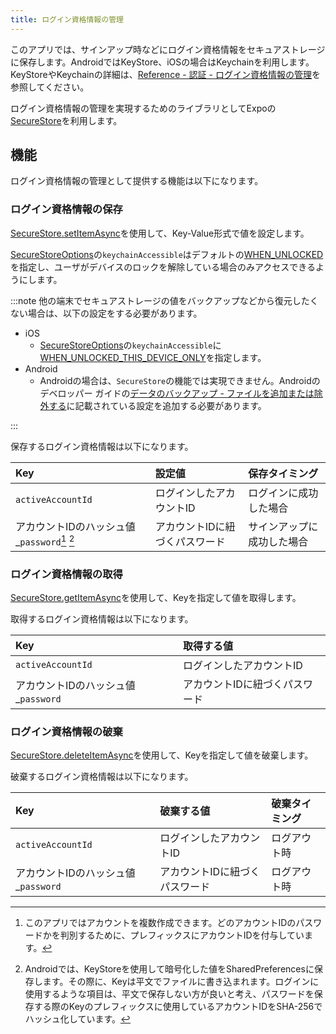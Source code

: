 ```yaml
---
title: ログイン資格情報の管理
---
```


このアプリでは、サインアップ時などにログイン資格情報をセキュアストレージに保存します。AndroidではKeyStore、iOSの場合はKeychainを利用します。KeyStoreやKeychainの詳細は、[Reference - 認証 - ログイン資格情報の管理](../../../../reference/auth/manage-credentials.md#ログイン資格情報のライフサイクル管理における注意点)を参照してください。

ログイン資格情報の管理を実現するためのライブラリとしてExpoの[SecureStore](https://docs.expo.dev/versions/latest/sdk/securestore/)を利用します。

## 機能

ログイン資格情報の管理として提供する機能は以下になります。

### ログイン資格情報の保存

[SecureStore.setItemAsync](https://docs.expo.dev/versions/latest/sdk/securestore/#securestoresetitemasynckey-value-options)を使用して、Key-Value形式で値を設定します。

[SecureStoreOptions](https://docs.expo.dev/versions/latest/sdk/securestore/#securestoreoptions)の`keychainAccessible`はデフォルトの[WHEN_UNLOCKED](https://docs.expo.dev/versions/latest/sdk/securestore/#securestorewhen_unlocked)を指定し、ユーザがデバイスのロックを解除している場合のみアクセスできるようにします。

:::note
他の端末でセキュアストレージの値をバックアップなどから復元したくない場合は、以下の設定をする必要があります。

- iOS
  - [SecureStoreOptions](https://docs.expo.dev/versions/latest/sdk/securestore/#securestoreoptions)の`keychainAccessible`に[WHEN_UNLOCKED_THIS_DEVICE_ONLY](https://docs.expo.dev/versions/latest/sdk/securestore/#securestorewhen_unlocked_this_device_only)を指定します。
- Android
  - Androidの場合は、`SecureStore`の機能では実現できません。Androidのデベロッパー ガイドの[データのバックアップ - ファイルを追加または除外する](https://developer.android.com/guide/topics/data/autobackup?hl=ja#IncludingFiles)に記載されている設定を追加する必要があります。

:::

保存するログイン資格情報は以下になります。

| Key | 設定値 | 保存タイミング |
|:--|:--|:--|
| `activeAccountId` | ログインしたアカウントID | ログインに成功した場合 |
| アカウントIDのハッシュ値_`password`[^1] [^2] | アカウントIDに紐づくパスワード | サインアップに成功した場合 |

[^1]: このアプリではアカウントを複数作成できます。どのアカウントIDのパスワードかを判別するために、プレフィックスにアカウントIDを付与しています。
[^2]: Androidでは、KeyStoreを使用して暗号化した値をSharedPreferencesに保存します。その際に、Keyは平文でファイルに書き込まれます。ログインに使用するような項目は、平文で保存しない方が良いと考え、パスワードを保存する際のKeyのプレフィックスに使用しているアカウントIDをSHA-256でハッシュ化しています。

### ログイン資格情報の取得

[SecureStore.getItemAsync](https://docs.expo.dev/versions/latest/sdk/securestore/#securestoregetitemasynckey-options)を使用して、Keyを指定して値を取得します。

取得するログイン資格情報は以下になります。

| Key | 取得する値 |
|:--|:--|
| `activeAccountId` | ログインしたアカウントID |
| アカウントIDのハッシュ値_`password` | アカウントIDに紐づくパスワード |

### ログイン資格情報の破棄

[SecureStore.deleteItemAsync](https://docs.expo.dev/versions/latest/sdk/securestore/#securestoredeleteitemasynckey-options)を使用して、Keyを指定して値を破棄します。

破棄するログイン資格情報は以下になります。

| Key | 破棄する値 | 破棄タイミング |
|:--|:--|:--|
| `activeAccountId` | ログインしたアカウントID | ログアウト時 |
| アカウントIDのハッシュ値_`password` | アカウントIDに紐づくパスワード | ログアウト時 |
